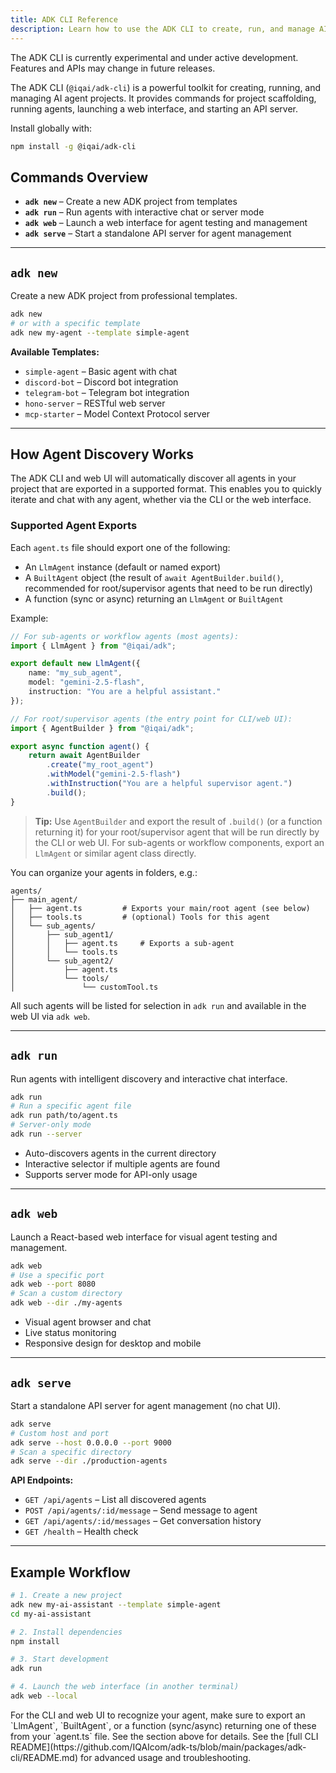```yaml
---
title: ADK CLI Reference
description: Learn how to use the ADK CLI to create, run, and manage AI agent projects.
---
```



<Callout type="warn" title="Experimental Feature">
The ADK CLI is currently experimental and under active development. Features and APIs may change in future releases.
</Callout>


The ADK CLI (`@iqai/adk-cli`) is a powerful toolkit for creating, running, and managing AI agent projects. It provides commands for project scaffolding, running agents, launching a web interface, and starting an API server.


<Callout type="info" title="Installation">
Install globally with:

```bash
npm install -g @iqai/adk-cli
```
</Callout>

## Commands Overview

- **`adk new`** – Create a new ADK project from templates
- **`adk run`** – Run agents with interactive chat or server mode
- **`adk web`** – Launch a web interface for agent testing and management
- **`adk serve`** – Start a standalone API server for agent management

---

## `adk new`

Create a new ADK project from professional templates.

```bash
adk new
# or with a specific template
adk new my-agent --template simple-agent
```

**Available Templates:**
- `simple-agent` – Basic agent with chat
- `discord-bot` – Discord bot integration
- `telegram-bot` – Telegram bot integration
- `hono-server` – RESTful web server
- `mcp-starter` – Model Context Protocol server

---


## How Agent Discovery Works

The ADK CLI and web UI will automatically discover all agents in your project that are exported in a supported format. This enables you to quickly iterate and chat with any agent, whether via the CLI or the web interface.



### Supported Agent Exports

Each `agent.ts` file should export one of the following:

- An `LlmAgent` instance (default or named export)
- A `BuiltAgent` object (the result of `await AgentBuilder.build()`, recommended for root/supervisor agents that need to be run directly)
- A function (sync or async) returning an `LlmAgent` or `BuiltAgent`

Example:
```typescript
// For sub-agents or workflow agents (most agents):
import { LlmAgent } from "@iqai/adk";

export default new LlmAgent({
	name: "my_sub_agent",
	model: "gemini-2.5-flash",
	instruction: "You are a helpful assistant."
});

// For root/supervisor agents (the entry point for CLI/web UI):
import { AgentBuilder } from "@iqai/adk";

export async function agent() {
	return await AgentBuilder
		.create("my_root_agent")
		.withModel("gemini-2.5-flash")
		.withInstruction("You are a helpful supervisor agent.")
		.build();
}
```

> **Tip:** Use `AgentBuilder` and export the result of `.build()` (or a function returning it) for your root/supervisor agent that will be run directly by the CLI or web UI. For sub-agents or workflow components, export an `LlmAgent` or similar agent class directly.

You can organize your agents in folders, e.g.:
```shell
agents/
├── main_agent/
│   ├── agent.ts         # Exports your main/root agent (see below)
│   ├── tools.ts         # (optional) Tools for this agent
│   └── sub_agents/
│       ├── sub_agent1/
│       │   ├── agent.ts     # Exports a sub-agent
│       │   └── tools.ts
│       └── sub_agent2/
│           ├── agent.ts
│           └── tools/
│               └── customTool.ts
```

All such agents will be listed for selection in `adk run` and available in the web UI via `adk web`.

---

## `adk run`

Run agents with intelligent discovery and interactive chat interface.

```bash
adk run
# Run a specific agent file
adk run path/to/agent.ts
# Server-only mode
adk run --server
```

- Auto-discovers agents in the current directory
- Interactive selector if multiple agents are found
- Supports server mode for API-only usage

---

## `adk web`

Launch a React-based web interface for visual agent testing and management.

```bash
adk web
# Use a specific port
adk web --port 8080
# Scan a custom directory
adk web --dir ./my-agents
```

- Visual agent browser and chat
- Live status monitoring
- Responsive design for desktop and mobile

---

## `adk serve`

Start a standalone API server for agent management (no chat UI).

```bash
adk serve
# Custom host and port
adk serve --host 0.0.0.0 --port 9000
# Scan a specific directory
adk serve --dir ./production-agents
```

**API Endpoints:**
- `GET /api/agents` – List all discovered agents
- `POST /api/agents/:id/message` – Send message to agent
- `GET /api/agents/:id/messages` – Get conversation history
- `GET /health` – Health check

---

## Example Workflow

```bash
# 1. Create a new project
adk new my-ai-assistant --template simple-agent
cd my-ai-assistant

# 2. Install dependencies
npm install

# 3. Start development
adk run

# 4. Launch the web interface (in another terminal)
adk web --local
```

<Callout type="info" title="Agent Export Requirements">
For the CLI and web UI to recognize your agent, make sure to export an `LlmAgent`, `BuiltAgent`, or a function (sync/async) returning one of these from your `agent.ts` file. See the section above for details.
</Callout>

<Callout type="info" title="More Info">
See the [full CLI README](https://github.com/IQAIcom/adk-ts/blob/main/packages/adk-cli/README.md) for advanced usage and troubleshooting.
</Callout>
